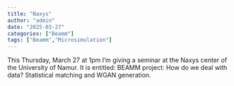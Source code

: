 ```yaml
---
title: "Naxys"
author: "admin"
date: "2025-03-27"
categories: ["Beamm"]
tags: ["Beamm","Microsimulation"]
---
```


This Thursday, March 27 at 1pm I'm giving a seminar at the Naxys center of the University of Namur. It is entitled: 
BEAMM project: How do we deal with data? Statistical matching and WGAN generation.
